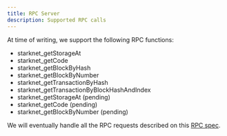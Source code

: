 ```yaml
---
title: RPC Server
description: Supported RPC calls
---
```


At time of writing, we support the following RPC functions:

- starknet_getStorageAt
- starknet_getCode
- starknet_getBlockByHash
- starknet_getBlockByNumber
- starknet_getTransactionByHash
- starknet_getTransactionByBlockHashAndIndex
- starknet_getStorageAt (pending)
- starknet_getCode (pending)
- starknet_getBlockByNumber (pending)

We will eventually handle all the RPC requests described on this [RPC spec](https://github.com/starkware-libs/starknet-specs/blob/88588312ef22f0f996ce58000f31da3ba6d7046d/api/starknet_api_openrpc.json).